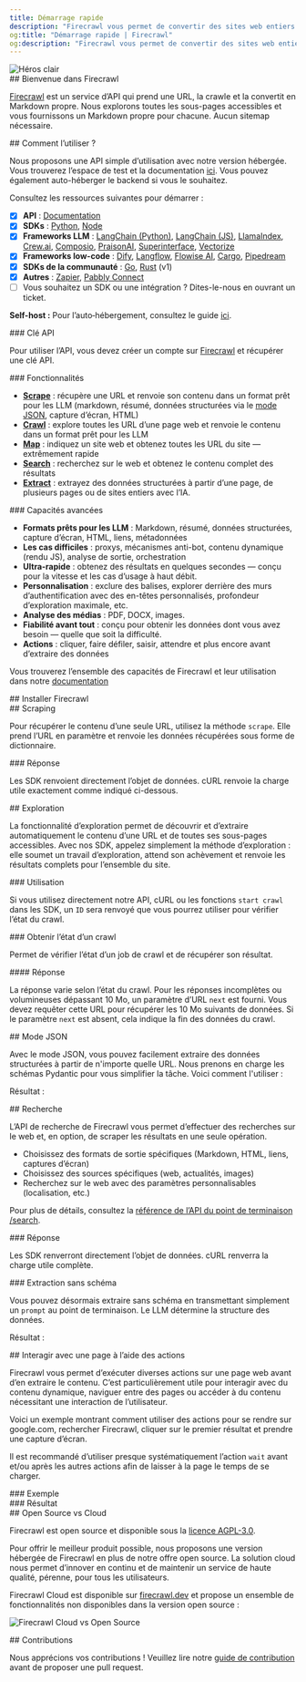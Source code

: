 ```yaml
---
title: Démarrage rapide
description: "Firecrawl vous permet de convertir des sites web entiers en markdown prêt pour les LLM"
og:title: "Démarrage rapide | Firecrawl"
og:description: "Firecrawl vous permet de convertir des sites web entiers en markdown prêt pour les LLM"
---
```



<img className="block" src="/images/turn-websites-into-llm-ready-data--firecrawl.png" alt="Héros clair" />

<div id="welcome-to-firecrawl">
  ## Bienvenue dans Firecrawl
</div>

[Firecrawl](https://firecrawl.dev?ref=github) est un service d’API qui prend une URL, la crawle et la convertit en Markdown propre. Nous explorons toutes les sous-pages accessibles et vous fournissons un Markdown propre pour chacune. Aucun sitemap nécessaire.

<div id="how-to-use-it">
  ## Comment l’utiliser ?
</div>

Nous proposons une API simple d’utilisation avec notre version hébergée. Vous trouverez l’espace de test et la documentation [ici](https://firecrawl.dev/playground). Vous pouvez également auto-héberger le backend si vous le souhaitez.

Consultez les ressources suivantes pour démarrer :

* [x] **API** : [Documentation](https://docs.firecrawl.dev/api-reference/introduction)
* [x] **SDKs** : [Python](https://docs.firecrawl.dev/sdks/python), [Node](https://docs.firecrawl.dev/sdks/node)
* [x] **Frameworks LLM** : [LangChain (Python)](https://python.langchain.com/docs/integrations/document_loaders/firecrawl/), [LangChain (JS)](https://js.langchain.com/docs/integrations/document_loaders/web_loaders/firecrawl), [LlamaIndex](https://docs.llamaindex.ai/en/latest/examples/data_connectors/WebPageDemo/#using-firecrawl-reader), [Crew.ai](https://docs.crewai.com/), [Composio](https://composio.dev/tools/firecrawl/all), [PraisonAI](https://docs.praison.ai/firecrawl/), [Superinterface](https://superinterface.ai/docs/assistants/functions/firecrawl), [Vectorize](https://docs.vectorize.io/integrations/source-connectors/firecrawl)
* [x] **Frameworks low-code** : [Dify](https://dify.ai/blog/dify-ai-blog-integrated-with-firecrawl), [Langflow](https://docs.langflow.org/), [Flowise AI](https://docs.flowiseai.com/integrations/langchain/document-loaders/firecrawl), [Cargo](https://docs.getcargo.io/integration/firecrawl), [Pipedream](https://pipedream.com/apps/firecrawl/)
* [x] **SDKs de la communauté** : [Go](https://docs.firecrawl.dev/sdks/go), [Rust](https://docs.firecrawl.dev/sdks/rust) (v1)
* [x] **Autres** : [Zapier](https://zapier.com/apps/firecrawl/integrations), [Pabbly Connect](https://www.pabbly.com/connect/integrations/firecrawl/)
* [ ] Vous souhaitez un SDK ou une intégration ? Dites-le-nous en ouvrant un ticket.

**Self-host :** Pour l’auto‑hébergement, consultez le guide [ici](/fr/contributing/self-host).

<div id="api-key">
  ### Clé API
</div>

Pour utiliser l’API, vous devez créer un compte sur [Firecrawl](https://firecrawl.dev) et récupérer une clé API.

<div id="features">
  ### Fonctionnalités
</div>

* [**Scrape**](#scraping) : récupère une URL et renvoie son contenu dans un format prêt pour les LLM (markdown, résumé, données structurées via le [mode JSON](#json-mode), capture d’écran, HTML)
* [**Crawl**](#crawling) : explore toutes les URL d’une page web et renvoie le contenu dans un format prêt pour les LLM
* [**Map**](/fr/features/map) : indiquez un site web et obtenez toutes les URL du site — extrêmement rapide
* [**Search**](/fr/features/search) : recherchez sur le web et obtenez le contenu complet des résultats
* [**Extract**](/fr/features/extract) : extrayez des données structurées à partir d’une page, de plusieurs pages ou de sites entiers avec l’IA.

<div id="powerful-capabilities">
  ### Capacités avancées
</div>

* **Formats prêts pour les LLM** : Markdown, résumé, données structurées, capture d’écran, HTML, liens, métadonnées
* **Les cas difficiles** : proxys, mécanismes anti-bot, contenu dynamique (rendu JS), analyse de sortie, orchestration
* **Ultra-rapide** : obtenez des résultats en quelques secondes — conçu pour la vitesse et les cas d’usage à haut débit.
* **Personnalisation** : exclure des balises, explorer derrière des murs d’authentification avec des en-têtes personnalisés, profondeur d’exploration maximale, etc.
* **Analyse des médias** : PDF, DOCX, images.
* **Fiabilité avant tout** : conçu pour obtenir les données dont vous avez besoin — quelle que soit la difficulté.
* **Actions** : cliquer, faire défiler, saisir, attendre et plus encore avant d’extraire des données

Vous trouverez l’ensemble des capacités de Firecrawl et leur utilisation dans notre [documentation](https://docs.firecrawl.dev/api-reference/v2-introduction)

<div id="installing-firecrawl">
  ## Installer Firecrawl
</div>

<CodeGroup>
  <InstallationPython />

  <InstallationNode />
</CodeGroup>

<div id="scraping">
  ## Scraping
</div>

Pour récupérer le contenu d’une seule URL, utilisez la méthode `scrape`. Elle prend l’URL en paramètre et renvoie les données récupérées sous forme de dictionnaire.

<CodeGroup>
  <ScrapePython />

  <ScrapeNode />

  <ScrapeCURL />
</CodeGroup>

<div id="response">
  ### Réponse
</div>

Les SDK renvoient directement l’objet de données. cURL renvoie la charge utile exactement comme indiqué ci-dessous.

<ScrapeResponse />

<div id="crawling">
  ## Exploration
</div>

La fonctionnalité d’exploration permet de découvrir et d’extraire automatiquement le contenu d’une URL et de toutes ses sous-pages accessibles. Avec nos SDK, appelez simplement la méthode d’exploration : elle soumet un travail d’exploration, attend son achèvement et renvoie les résultats complets pour l’ensemble du site.

<div id="usage">
  ### Utilisation
</div>

<CodeGroup>
  <CrawlPython />

  <CrawlNode />

  <CrawlCURL />
</CodeGroup>

Si vous utilisez directement notre API, cURL ou les fonctions `start crawl` dans les SDK, un `ID` sera renvoyé que vous pourrez utiliser pour vérifier l’état du crawl.

<CrawlAsyncOutput />

<div id="get-crawl-status">
  ### Obtenir l’état d’un crawl
</div>

Permet de vérifier l’état d’un job de crawl et de récupérer son résultat.

<CodeGroup>
  <GetCrawlJobPython />

  <GetCrawlJobNode />

  <GetCrawlJobCURL />
</CodeGroup>

<div id="response">
  #### Réponse
</div>

La réponse varie selon l’état du crawl. Pour les réponses incomplètes ou volumineuses dépassant 10 Mo, un paramètre d’URL `next` est fourni. Vous devez requêter cette URL pour récupérer les 10 Mo suivants de données. Si le paramètre `next` est absent, cela indique la fin des données du crawl.

<CodeGroup>
  <GetCrawlJobOutputScraping />

  <GetCrawlJobOutputCompleted />
</CodeGroup>

<div id="json-mode">
  ## Mode JSON
</div>

Avec le mode JSON, vous pouvez facilement extraire des données structurées à partir de n&#39;importe quelle URL. Nous prenons en charge les schémas Pydantic pour vous simplifier la tâche. Voici comment l&#39;utiliser :

<CodeGroup>
  <ScrapeJsonPython />

  <ScrapeJsonNode />

  <ScrapeJsonCURL />
</CodeGroup>

Résultat :

<ScrapeJsonOutput />

<div id="search">
  ## Recherche
</div>

L’API de recherche de Firecrawl vous permet d’effectuer des recherches sur le web et, en option, de scraper les résultats en une seule opération.

* Choisissez des formats de sortie spécifiques (Markdown, HTML, liens, captures d’écran)
* Choisissez des sources spécifiques (web, actualités, images)
* Recherchez sur le web avec des paramètres personnalisables (localisation, etc.)

Pour plus de détails, consultez la [référence de l’API du point de terminaison /search](/fr/api-reference/endpoint/search).

<CodeGroup>
  <SearchPython />

  <SearchNode />

  <SearchCURL />
</CodeGroup>

<div id="response">
  ### Réponse
</div>

Les SDK renverront directement l’objet de données. cURL renverra la charge utile complète.

<SearchResponse />

<div id="extracting-without-schema">
  ### Extraction sans schéma
</div>

Vous pouvez désormais extraire sans schéma en transmettant simplement un `prompt` au point de terminaison. Le LLM détermine la structure des données.

<CodeGroup>
  <ScrapeJsonNoSchemaPython />

  <ScrapeJsonNoSchemaNode />

  <ScrapeJsonNoSchemaCURL />
</CodeGroup>

Résultat :

<ScrapeJsonNoSchemaOutput />

<div id="interacting-with-the-page-with-actions">
  ## Interagir avec une page à l’aide des actions
</div>

Firecrawl vous permet d’exécuter diverses actions sur une page web avant d’en extraire le contenu. C’est particulièrement utile pour interagir avec du contenu dynamique, naviguer entre des pages ou accéder à du contenu nécessitant une interaction de l’utilisateur.

Voici un exemple montrant comment utiliser des actions pour se rendre sur google.com, rechercher Firecrawl, cliquer sur le premier résultat et prendre une capture d’écran.

Il est recommandé d’utiliser presque systématiquement l’action `wait` avant et/ou après les autres actions afin de laisser à la page le temps de se charger.

<div id="example">
  ### Exemple
</div>

<CodeGroup>
  <ScrapeActionsPython />

  <ScrapeActionsNode />

  <ScrapeActionsCURL />
</CodeGroup>

<div id="output">
  ### Résultat
</div>

<CodeGroup>
  <ScrapeActionsOutput />
</CodeGroup>

<div id="open-source-vs-cloud">
  ## Open Source vs Cloud
</div>

Firecrawl est open source et disponible sous la [licence AGPL-3.0](https://github.com/mendableai/firecrawl/blob/main/LICENSE).

Pour offrir le meilleur produit possible, nous proposons une version hébergée de Firecrawl en plus de notre offre open source. La solution cloud nous permet d’innover en continu et de maintenir un service de haute qualité, pérenne, pour tous les utilisateurs.

Firecrawl Cloud est disponible sur [firecrawl.dev](https://firecrawl.dev) et propose un ensemble de fonctionnalités non disponibles dans la version open source :

![Firecrawl Cloud vs Open Source](./images/open-source-cloud.png)

<div id="contributing">
  ## Contributions
</div>

Nous apprécions vos contributions ! Veuillez lire notre [guide de contribution](https://github.com/mendableai/firecrawl/blob/main/CONTRIBUTING.md) avant de proposer une pull request.